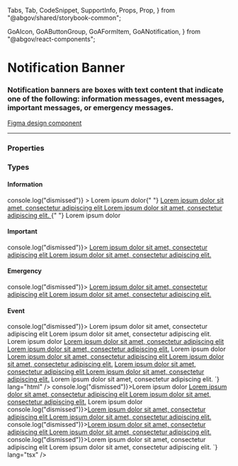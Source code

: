   Tabs,
  Tab,
  CodeSnippet,
  SupportInfo,
  Props,
  Prop,
} from "@abgov/shared/storybook-common";

  GoAIcon,
  GoAButtonGroup,
  GoAFormItem,
  GoANotification,
} from "@abgov/react-components";

<Meta title="Components/Notification Banner" />

# Notification Banner

### Notification banners are boxes with text content that indicate one of the following: information messages, event messages, important messages, or emergency messages.

[Figma design component](https://www.figma.com/file/3pb2IK8s2QUqWieH79KdN7/%E2%9D%96-Components-%7C-DDI?node-id=633%3A11158)

---

### Properties

<Props showTabs={true}>
  <Prop
    name="type"
    type="information | important | emergency | event"
    required="Yes"
    description="Define the context and colour of the notification banner"
  />
  <Prop
    name="_dismiss"
    lang="angular"
    type="CustomEvent"
    description="Dispatched when notification banner is closed."
  />
  <Prop
    name="onDismiss"
    lang="react"
    type="() => void"
    description="Dispatched when notification banner is closed."
  />
</Props>

### Types

<Story name="Types">
  <h4>Information</h4>
  <GoANotification
    type="information"
    onDismiss={() => console.log("dismissed")}
  >
    Lorem ipsum dolor{" "}
    <a href="https://example.com">
      Lorem ipsum dolor sit amet, consectetur adipiscing elit Lorem ipsum dolor
      sit amet, consectetur adipiscing elit.
    </a>{" "}
    Lorem ipsum dolor
  </GoANotification>
  <h4>Important</h4>
  <GoANotification type="important" onDismiss={() => console.log("dismissed")}>
    <a href="https://example.com">
      Lorem ipsum dolor sit amet, consectetur adipiscing elit Lorem ipsum dolor
      sit amet, consectetur adipiscing elit.
    </a>
  </GoANotification>
  <h4>Emergency</h4>
  <GoANotification type="emergency" onDismiss={() => console.log("dismissed")}>
    <a href="https://example.com">
      Lorem ipsum dolor sit amet, consectetur adipiscing elit Lorem ipsum dolor
      sit amet, consectetur adipiscing elit.
    </a>
  </GoANotification>
  <h4>Event</h4>
  <GoANotification type="event" onDismiss={() => console.log("dismissed")}>
    Lorem ipsum dolor sit amet, consectetur adipiscing elit Lorem ipsum dolor
    sit amet, consectetur adipiscing elit.
  </GoANotification>
</Story>

<Tabs>
  <Tab label="Web Component" hidden={true}>
    <CodeSnippet
      code={`
        <goa-notification type="information">Lorem ipsum dolor <a href="https://example.com">Lorem ipsum dolor sit amet, consectetur adipiscing elit Lorem ipsum dolor sit amet, consectetur adipiscing elit.</a> Lorem ipsum dolor</goa-notification>
        <goa-notification type="important"><a href="https://example.com">Lorem ipsum dolor sit amet, consectetur adipiscing elit Lorem ipsum dolor sit amet, consectetur adipiscing elit.</a></goa-notification>
        <goa-notification type="emergency"><a href="https://example.com">Lorem ipsum dolor sit amet, consectetur adipiscing elit Lorem ipsum dolor sit amet, consectetur adipiscing elit.</a></goa-notification>
        <goa-notification type="event">Lorem ipsum dolor sit amet, consectetur adipiscing elit.</goa-notification>
      `}
      lang="html"
    />
    <CodeSnippet
      code={`
        document.querySelector('goa-notification').addEventListener('_dismiss', () => {
          console.log('dismissed');
        });
      `}
      lang="js"
    />
  </Tab>
  <Tab label="Angular">
    <CodeSnippet
      code={`
        <goa-notification type="information" (_dismiss)="onDismiss()">Lorem ipsum dolor <a href="https://example.com">Lorem ipsum dolor sit amet, consectetur adipiscing elit Lorem ipsum dolor sit amet, consectetur adipiscing elit.</a> Lorem ipsum dolor</goa-notification>
        <goa-notification type="important" (_dismiss)="onDismiss()"><a href="https://example.com">Lorem ipsum dolor sit amet, consectetur adipiscing elit Lorem ipsum dolor sit amet, consectetur adipiscing elit.</a></goa-notification>
        <goa-notification type="emergency" (_dismiss)="onDismiss()"><a href="https://example.com">Lorem ipsum dolor sit amet, consectetur adipiscing elit Lorem ipsum dolor sit amet, consectetur adipiscing elit.</a></goa-notification>
        <goa-notification type="event" (_dismiss)="onDismiss()">Lorem ipsum dolor sit amet, consectetur adipiscing elit.</goa-notification>
      `}
      lang="html"
    />
    <CodeSnippet
      code={`
        export class SomeOtherComponent {
          onDismiss() {
            console.log('dismissed');
          }
        }
      `}
      lang="ts"
    />
  </Tab>
  <Tab label="React">
    <CodeSnippet
      code={`
        <GoANotification type="information" onDismiss={() => console.log("dismissed")}>Lorem ipsum dolor <a href="https://example.com">Lorem ipsum dolor sit amet, consectetur adipiscing elit Lorem ipsum dolor sit amet, consectetur adipiscing elit.</a> Lorem ipsum dolor</GoANotification>
        <GoANotification type="important" onDismiss={() => console.log("dismissed")}><a href="https://example.com">Lorem ipsum dolor sit amet, consectetur adipiscing elit Lorem ipsum dolor sit amet, consectetur adipiscing elit.</a></GoANotification>
        <GoANotification type="emergency" onDismiss={() => console.log("dismissed")}><a href="https://example.com">Lorem ipsum dolor sit amet, consectetur adipiscing elit Lorem ipsum dolor sit amet, consectetur adipiscing elit.</a></GoANotification>
        <GoANotification type="event" onDismiss={() => console.log("dismissed")}>Lorem ipsum dolor sit amet, consectetur adipiscing elit Lorem ipsum dolor sit amet, consectetur adipiscing elit.</GoANotification>
    `}
      lang="tsx"
    />
  </Tab>
</Tabs>
